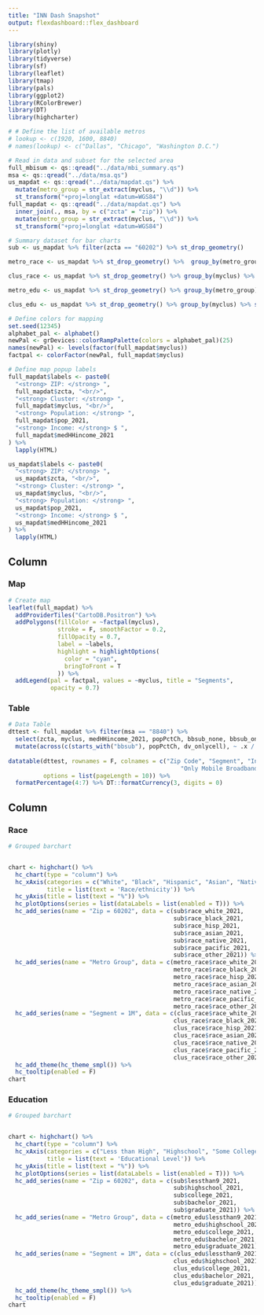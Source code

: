 ```yaml
---
title: "INN Dash Snapshot"
output: flexdashboard::flex_dashboard
---
```


```r
library(shiny)
library(plotly)
library(tidyverse)
library(sf)
library(leaflet)
library(tmap)
library(pals)
library(ggplot2)
library(RColorBrewer)
library(DT)
library(highcharter)

# # Define the list of available metros
# lookup <- c(1920, 1600, 8840)
# names(lookup) <- c("Dallas", "Chicago", "Washington D.C.")

# Read in data and subset for the selected area
full_mbisum <- qs::qread("../data/mbi_summary.qs")
msa <- qs::qread("../data/msa.qs")
us_mapdat <- qs::qread("../data/mapdat.qs") %>% 
  mutate(metro_group = str_extract(myclus, "\\d")) %>% 
  st_transform("+proj=longlat +datum=WGS84")
full_mapdat <- qs::qread("../data/mapdat.qs") %>% 
  inner_join(., msa, by = c("zcta" = "zip")) %>% 
  mutate(metro_group = str_extract(myclus, "\\d")) %>% 
  st_transform("+proj=longlat +datum=WGS84")

# Summary dataset for bar charts
sub <- us_mapdat %>% filter(zcta == "60202") %>% st_drop_geometry()

metro_race <- us_mapdat %>% st_drop_geometry() %>%  group_by(metro_group) %>% summarise(across(starts_with("race") & ends_with("2021"), ~ round(mean(.x, na.rm = T), 1))) %>% filter(metro_group == "1")

clus_race <- us_mapdat %>% st_drop_geometry() %>% group_by(myclus) %>% summarise(across(starts_with("race") & ends_with("2021"), ~ round(mean(.x, na.rm = T), 1))) %>% filter(myclus == "1M")

metro_edu <- us_mapdat %>% st_drop_geometry() %>% group_by(metro_group) %>% summarise(across(c(lessthan9_2021, highschool_2021, college_2021, bachelor_2021, graduate_2021), ~ round(mean(.x, na.rm = T), 1))) %>% filter(metro_group == "1")

clus_edu <- us_mapdat %>% st_drop_geometry() %>% group_by(myclus) %>% summarise(across(c(lessthan9_2021, highschool_2021, college_2021, bachelor_2021, graduate_2021), ~ round(mean(.x, na.rm = T), 1))) %>% filter(myclus == "1M")

# Define colors for mapping
set.seed(12345)
alphabet_pal <- alphabet()
newPal <- grDevices::colorRampPalette(colors = alphabet_pal)(25)
names(newPal) <- levels(factor(full_mapdat$myclus))
factpal <- colorFactor(newPal, full_mapdat$myclus)

# Define map popup labels
full_mapdat$labels <- paste0(
  "<strong> ZIP: </strong> ",
  full_mapdat$zcta, "<br/>",
  "<strong> Cluster: </strong> ",
  full_mapdat$myclus, "<br/>",
  "<strong> Population: </strong> ",
  full_mapdat$pop_2021,
  "<strong> Income: </strong> $ ",
  full_mapdat$medHHincome_2021
) %>% 
  lapply(HTML)

us_mapdat$labels <- paste0(
  "<strong> ZIP: </strong> ",
  us_mapdat$zcta, "<br/>",
  "<strong> Cluster: </strong> ",
  us_mapdat$myclus, "<br/>",
  "<strong> Population: </strong> ",
  us_mapdat$pop_2021,
  "<strong> Income: </strong> $ ",
  us_mapdat$medHHincome_2021
) %>% 
  lapply(HTML)

```

Column {data-width=600}
------------------------------

### Map


```r
# Create map
leaflet(full_mapdat) %>% 
  addProviderTiles("CartoDB.Positron") %>% 
  addPolygons(fillColor = ~factpal(myclus),
              stroke = F, smoothFactor = 0.2,
              fillOpacity = 0.7,
              label = ~labels,
              highlight = highlightOptions(
                color = "cyan",
                bringToFront = T
              )) %>% 
  addLegend(pal = factpal, values = ~myclus, title = "Segments",
            opacity = 0.7)

```

### Table

```r
# Data Table
dttest <- full_mapdat %>% filter(msa == "8840") %>% 
  select(zcta, myclus, medHHincome_2021, popPctCh, bbsub_none, bbsub_onlycell, dv_onlycell) %>% st_drop_geometry() %>% 
  mutate(across(c(starts_with("bbsub"), popPctCh, dv_onlycell), ~ .x / 100))
  
datatable(dttest, rownames = F, colnames = c("Zip Code", "Segment", "Income", "Population Change", "No Broadband Subscription",
                                                 "Only Mobile Broadband Subscriptions", "Only Smartphone"),
          options = list(pageLength = 10)) %>% 
  formatPercentage(4:7) %>% DT::formatCurrency(3, digits = 0)

```

Column {data-width=400}
----------------------------

### Race

```r
# Grouped barchart


chart <- highchart() %>% 
  hc_chart(type = "column") %>% 
  hc_xAxis(categories = c("White", "Black", "Hispanic", "Asian", "Native", "Pacific-Islander", "Other"),
           title = list(text = 'Race/ethnicity')) %>% 
  hc_yAxis(title = list(text = "%")) %>% 
  hc_plotOptions(series = list(dataLabels = list(enabled = T))) %>% 
  hc_add_series(name = "Zip = 60202", data = c(sub$race_white_2021,
                                               sub$race_black_2021,
                                               sub$race_hisp_2021,
                                               sub$race_asian_2021,
                                               sub$race_native_2021,
                                               sub$race_pacific_2021,
                                               sub$race_other_2021)) %>% 
  hc_add_series(name = "Metro Group", data = c(metro_race$race_white_2021,
                                               metro_race$race_black_2021,
                                               metro_race$race_hisp_2021,
                                               metro_race$race_asian_2021,
                                               metro_race$race_native_2021,
                                               metro_race$race_pacific_2021,
                                               metro_race$race_other_2021)) %>% 
  hc_add_series(name = "Segment = 1M", data = c(clus_race$race_white_2021,
                                               clus_race$race_black_2021,
                                               clus_race$race_hisp_2021,
                                               clus_race$race_asian_2021,
                                               clus_race$race_native_2021,
                                               clus_race$race_pacific_2021,
                                               clus_race$race_other_2021)) %>% 
  hc_add_theme(hc_theme_smpl()) %>% 
  hc_tooltip(enabled = F)
chart

```

### Education

```r
# Grouped barchart


chart <- highchart() %>% 
  hc_chart(type = "column") %>% 
  hc_xAxis(categories = c("Less than High", "Highschool", "Some College", "Bacehlor", "Post Graduate"),
           title = list(text = 'Educational Level')) %>% 
  hc_yAxis(title = list(text = "%")) %>% 
  hc_plotOptions(series = list(dataLabels = list(enabled = T))) %>% 
  hc_add_series(name = "Zip = 60202", data = c(sub$lessthan9_2021,
                                               sub$highschool_2021,
                                               sub$college_2021,
                                               sub$bachelor_2021,
                                               sub$graduate_2021)) %>% 
  hc_add_series(name = "Metro Group", data = c(metro_edu$lessthan9_2021,
                                               metro_edu$highschool_2021,
                                               metro_edu$college_2021,
                                               metro_edu$bachelor_2021,
                                               metro_edu$graduate_2021)) %>% 
  hc_add_series(name = "Segment = 1M", data = c(clus_edu$lessthan9_2021,
                                               clus_edu$highschool_2021,
                                               clus_edu$college_2021,
                                               clus_edu$bachelor_2021,
                                               clus_edu$graduate_2021)) %>% 
  hc_add_theme(hc_theme_smpl()) %>% 
  hc_tooltip(enabled = F)
chart
```